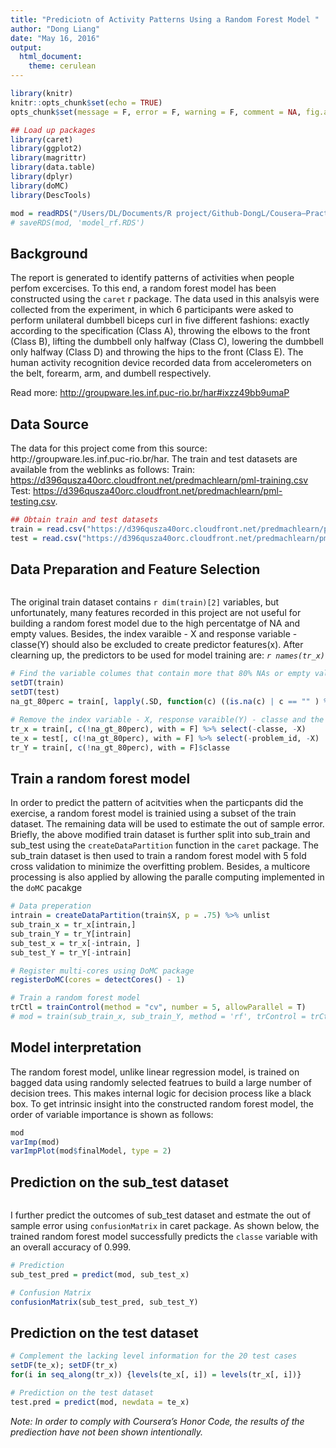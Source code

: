 ```yaml
---
title: "Prediciotn of Activity Patterns Using a Random Forest Model "
author: "Dong Liang"
date: "May 16, 2016"
output: 
  html_document: 
    theme: cerulean
---
```



```r
library(knitr)
knitr::opts_chunk$set(echo = TRUE)
opts_chunk$set(message = F, error = F, warning = F, comment = NA, fig.align = 'center', dpi = 100, tidy = F, cache.path = '.cache/', fig.path = 'fig/')

```

```r
## Load up packages 
library(caret)
library(ggplot2)
library(magrittr)
library(data.table)
library(dplyr)
library(doMC)
library(DescTools)
```


```r
mod = readRDS("/Users/DL/Documents/R project/Github-DongL/Cousera—Practical Machine Learning/model_rf.RDS")
# saveRDS(mod, 'model_rf.RDS')
```


## Background
The report is generated to identify patterns of activities when people perfom excercises. To this end, a random forest model has been constructed using the `caret` r package. The data used in this analsyis were collected from the experiment, in which 6 participants were asked to perform unilateral dumbbell biceps curl in five different fashions: exactly according to the specification (Class A), throwing the elbows to the front (Class B), lifting the dumbbell only halfway (Class C), lowering the dumbbell only halfway (Class D) and throwing the hips to the front (Class E). The human activity recognition device recorded data from accelerometers on the belt, forearm, arm, and dumbell respectively. 

Read more: [http://groupware.les.inf.puc-rio.br/har#ixzz49bb9umaP](http://groupware.les.inf.puc-rio.br/har#ixzz49bb9umaP)





## Data Source
The data for this project come from this source: http://groupware.les.inf.puc-rio.br/har. The train and test datasets are available from the weblinks as follows: 
Train: [https://d396qusza40orc.cloudfront.net/predmachlearn/pml-training.csv]("https://d396qusza40orc.cloudfront.net/predmachlearn/pml-training.csv")
Test: [https://d396qusza40orc.cloudfront.net/predmachlearn/pml-testing.csv]("https://d396qusza40orc.cloudfront.net/predmachlearn/pml-testing.csv"). 

```r
## Obtain train and test datasets 
train = read.csv("https://d396qusza40orc.cloudfront.net/predmachlearn/pml-training.csv")
test = read.csv("https://d396qusza40orc.cloudfront.net/predmachlearn/pml-testing.csv")
```

## Data Preparation and Feature Selection
```r

```
The original train dataset contains `r dim(train)[2]` variables, but unfortunately, many features recorded in this project are not useful for building a random forest model due to the high percentatge of NA and empty values. Besides, the index varaible - X and response variable - classe(Y) should also be excluded to create predictor features(x). After clearning up, the predictors to be used for model training are: *`r names(tr_x)`*  

```r
# Find the variable columes that contain more that 80% NAs or empty values. Those data may probably not be useful for modeling due to the limited info and varaibility they bear.  
setDT(train)
setDT(test)
na_gt_80perc = train[, lapply(.SD, function(c) ((is.na(c) | c == "" ) %>% sum)/length(c)) > 0.8]

# Remove the index variable - X, response varaible(Y) - classe and the problem id - problem_id from train and test datasets 
tr_x = train[, c(!na_gt_80perc), with = F] %>% select(-classe, -X) 
te_x = test[, c(!na_gt_80perc), with = F] %>% select(-problem_id, -X) 
tr_Y = train[, c(!na_gt_80perc), with = F]$classe
```


## Train a random forest model
In order to predict the pattern of acitvities when the particpants did the exercise, a random forest model is trainied using a subset of the train dataset. The remaining data will be used to estimate the out of sample error. Briefly, the above modified train dataset is further split into sub_train and sub_test using the `createDataPartition` function in the `caret` package. The sub_train dataset is then used to train a random forest model with 5 fold cross validation to minimize the overfitting problem. Besides, a multicore processing is also applied by allowing the paralle computing implemented in the `doMC` pacakge


```r
# Data preperation
intrain = createDataPartition(train$X, p = .75) %>% unlist
sub_train_x = tr_x[intrain,]
sub_train_Y = tr_Y[intrain]
sub_test_x = tr_x[-intrain, ]
sub_test_Y = tr_Y[-intrain]

# Register multi-cores using DoMC package 
registerDoMC(cores = detectCores() - 1)  

# Train a random forest model  
trCtl = trainControl(method = "cv", number = 5, allowParallel = T) 
# mod = train(sub_train_x, sub_train_Y, method = 'rf', trControl = trCtl )
```

## Model interpretation 
The random forest model, unlike linear regression model, is trained on bagged data using randomly selected featrues to build a large number of decision trees. This makes internal logic for decision process like a black box. To get intrinsic insight into the constructed random forest model, the order of variable importance is shown as follows: 

```r
mod
varImp(mod)
varImpPlot(mod$finalModel, type = 2)
```

## Prediction on the sub_test dataset
```r

```

I further predict the outcomes of sub_test dataset and estmate the out of sample error using `confusionMatrix` in caret package. As shown below, the trained random forest model successfully predicts the `classe` variable with an overall accuracy of 0.999. 

```r
# Prediction
sub_test_pred = predict(mod, sub_test_x)

# Confusion Matrix
confusionMatrix(sub_test_pred, sub_test_Y) 
```


## Prediction on the test dataset
```r
# Complement the lacking level information for the 20 test cases
setDF(te_x); setDF(tr_x)
for(i in seq_along(tr_x)) {levels(te_x[, i]) = levels(tr_x[, i])}

# Prediction on the test dataset      
test.pred = predict(mod, newdata = te_x)
```
*Note: In order to comply with Coursera's Honor Code, the results of the prediection have not been shown intentionally.*








